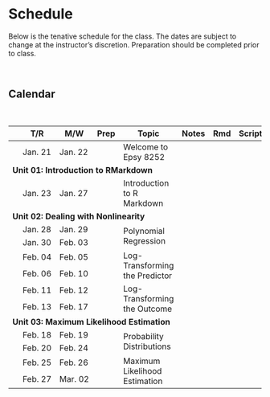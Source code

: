 # Schedule

Below is the tenative schedule for the class. The dates are subject to change at the instructor's discretion. Preparation should be completed prior to class.

<br />

## Calendar

<br />

<table class="table">

<thead>
<tr>
<th style="width:8%;"></th>
<th style="width:8%;">T/R</th>
<th style="width:8%;">M/W</th>
<th style="width:8%;text-align:center">Prep</th>
<th style="width:40%;">Topic</th>
<th style="width:8%;text-align:center">Notes</th>
<th style="width:8%;text-align:center">Rmd</th>
<th style="width:8%;text-align:center">Script</th>
</tr>
</thead>

<tbody>

<!-- Unit 00: Welcome -->

<tr>
<td align="center" style="vertical-align:middle;">&nbsp;</td>
<td>Jan. 21</td>
<td>Jan. 22</td>
<td align="center" style="vertical-align:middle;">
  <a href="preparation.html#welcome"><span class="fa fa-book" style="color: #ff2600; font-size: 20px;"></span></a>
</td>
<td>Welcome to Epsy 8252</td>
<td align="center" style="vertical-align:middle;">
  <span class="fa fa-file-pdf" style="color: #f1f1f1; font-size: 20px;"></span>
</td>
<td align="center" style="vertical-align:middle;">
  <span class="fab fa-markdown" style="color: #f1f1f1; font-size: 20px;"></span>
</td>
<td align="center" style="vertical-align:middle;">
  <span class="fa fa-code" style="color: #f1f1f1; font-size: 20px;"></span>
</td>
</tr>


<!-- Unit 01: Introduction to RMarkdown -->

<tr>
<td colspan="8"><b>Unit 01: Introduction to RMarkdown</b></td>
</tr>

<tr>
<td align="center" style="vertical-align:middle;">&nbsp;</td>
<td>Jan. 23</td>
<td>Jan. 27</td>
<td align="center" style="vertical-align:middle;">
  <a href="preparation.html#rmarkdown"><span class="fa fa-book" style="color: #ff2600; font-size: 20px;"></span></a>
</td>
<td style="vertical-align:middle;">Introduction to R Markdown</td>
<td align="center" style="vertical-align:middle;">
  <a href="https://github.com/zief0002/epsy-8252/raw/master/notes/01-rmarkdown/01-rmarkdown.pdf"><span class="fa fa-file-pdf" style="color: #ff2600; font-size: 20px;"></span></a>
</td>
<td align="center" style="vertical-align:middle;">
  <span class="fab fa-markdown" style="color: #f1f1f1; font-size: 20px;"></span>
</td>
<td align="center" style="vertical-align:middle;">
  <span class="fa fa-code" style="color: #f1f1f1; font-size: 20px;"></span>
</td>
</tr>


<!-- Unit 02: Dealing with Nonlinearity -->

<tr>
<td colspan="8"><b>Unit 02: Dealing with Nonlinearity</b></td>
</tr>


<tr>
<td align="center" style="vertical-align:middle;">&nbsp;</td>
<td>Jan. 28</td>
<td>Jan. 29</td>
<td align="center" style="vertical-align:middle;" rowspan="2">
  <a href="preparation.html#polynomial"><span class="fa fa-book" style="color: #ff2600; font-size: 20px;"></span></a>
</td>
<td style="vertical-align:middle;" rowspan="2">Polynomial Regression</td>
<td align="center" style="vertical-align:middle;" rowspan="2">
  <a href="https://github.com/zief0002/epsy-8252/raw/master/notes/02-polynomial-regression.pdf"><span class="fa fa-file-pdf" style="color: #ff2600; font-size: 20px;"></span></a>
</td>
<td align="center" style="vertical-align:middle;" rowspan="2">
  <a href="https://github.com/zief0002/epsy-8252/raw/master/notes/02-polynomial-regression.Rmd"><span class="fab fa-markdown" style="color: #ff2600; font-size: 20px;"></span></a>
</td>
<td align="center" style="vertical-align:middle;" rowspan="2">
  <a href="https://github.com/zief0002/epsy-8252/raw/master/scripts/02-polynomial-regression.R"><span class="fa fa-code" style="color: #ff2600; font-size: 20px;"></span></a>
</td>
</tr>

<tr>
<td align="center" style="vertical-align:middle;">&nbsp;</td>
<td>Jan. 30</td>
<td>Feb. 03</td>
</tr>


<tr>
<td align="center" style="vertical-align:middle;">&nbsp;</td>
<td>Feb. 04</td>
<td>Feb. 05</td>
<td align="center" style="vertical-align:middle;" rowspan="2">
  <a href="preparation.html#logpredictor"><span class="fa fa-book" style="color: #ff2600; font-size: 20px;"></span></a>
</td>
<td style="vertical-align:middle;" rowspan="2">Log-Transforming the Predictor</td>
<td align="center" style="vertical-align:middle;" rowspan="2">
  <a href="https://github.com/zief0002/epsy-8252/raw/master/notes/03-logarithmic-transformations-predictor.pdf"><span class="fa fa-file-pdf" style="color: #ff2600; font-size: 20px;"></span></a>
</td>
<td align="center" style="vertical-align:middle;" rowspan="2">
  <a href="https://github.com/zief0002/epsy-8252/raw/master/notes/03-logarithmic-transformations-predictor.Rmd"><span class="fab fa-markdown" style="color: #ff2600; font-size: 20px;"></span></a>
</td>
<td align="center" style="vertical-align:middle;" rowspan="2">
  <a href="https://github.com/zief0002/epsy-8252/raw/master/scripts/03-logarithmic-transformations-predictor.R"><span class="fa fa-code" style="color: #ff2600; font-size: 20px;"></span></a>
</td>
</tr>


<tr>
<td align="center" style="vertical-align:middle;">&nbsp;</td>
<td>Feb. 06</td>
<td>Feb. 10</td>
</tr>



<tr>
<td align="center" style="vertical-align:middle;">&nbsp;</td>
<td>Feb. 11</td>
<td>Feb. 12</td>
<td align="center" style="vertical-align:middle;" rowspan="2">
  <a href="preparation.html#logoutcome"><span class="fa fa-book" style="color: #ff2600; font-size: 20px;"></span></a>
</td>
<td style="vertical-align:middle;" rowspan="2">Log-Transforming the Outcome</td>
<td align="center" style="vertical-align:middle;" rowspan="2">
  <a href="https://github.com/zief0002/epsy-8252/raw/master/notes/04-logarithmic-transformations-outcome.pdf"><span class="fa fa-file-pdf" style="color: #ff2600; font-size: 20px;"></span></a>
</td>
<td align="center" style="vertical-align:middle;" rowspan="2">
  <a href="https://github.com/zief0002/epsy-8252/raw/master/notes/04-logarithmic-transformations-outcome.Rmd"><span class="fab fa-markdown" style="color: #ff2600; font-size: 20px;"></span></a>
</td>
<td align="center" style="vertical-align:middle;" rowspan="2">
  <a href="https://github.com/zief0002/epsy-8252/raw/master/scripts/04-logarithmic-transformations-outcome.R"><span class="fa fa-code" style="color: #ff2600; font-size: 20px;"></span></a>
</td>
</tr>


<tr>
<td align="center" style="vertical-align:middle;">&nbsp;</td>
<td>Feb. 13</td>
<td>Feb. 17</td>
</tr>

<!-- Unit 03: Maximum Likelihood Estimation -->

<tr>
<td colspan="8"><b>Unit 03: Maximum Likelihood Estimation</b></td>
</tr>


<tr>
<td align="center" style="vertical-align:middle;">&nbsp;</td>
<td>Feb. 18</td>
<td>Feb. 19</td>
<td align="center" style="vertical-align:middle;" rowspan="2">
  <a href="preparation.html#probdist"><span class="fa fa-book" style="color: #ff2600; font-size: 20px;"></span></a>
</td>
<td style="vertical-align:middle;" rowspan="2">Probability Distributions</td>
<td align="center" style="vertical-align:middle;" rowspan="2">
  <a href="https://github.com/zief0002/epsy-8252/raw/master/notes/05-probability-distributions.pdf"><span class="fa fa-file-pdf" style="color: #ff2600; font-size: 20px;"></span></a>
</td>
<td align="center" style="vertical-align:middle;" rowspan="2">
  <a href="https://github.com/zief0002/epsy-8252/raw/master/notes/05-probability-distributions.Rmd"><span class="fab fa-markdown" style="color: #ff2600; font-size: 20px;"></span></a>
</td>
<td align="center" style="vertical-align:middle;" rowspan="2">
  <a href="https://github.com/zief0002/epsy-8252/raw/master/scripts/05-probability-distributions.R"><span class="fa fa-code" style="color: #ff2600; font-size: 20px;"></span></a>
</td>
</tr>


<tr>
<td align="center" style="vertical-align:middle;">&nbsp;</td>
<td>Feb. 20</td>
<td>Feb. 24</td>
</tr>

<tr>
<td align="center" style="vertical-align:middle;">&nbsp;</td>
<td>Feb. 25</td>
<td>Feb. 26</td>
<td align="center" style="vertical-align:middle;" rowspan="2">
  <a href="preparation.html#mle"><span class="fa fa-book" style="color: #ff2600; font-size: 20px;"></span></a>
</td>
<td style="vertical-align:middle;" rowspan="2">Maximum Likelihood Estimation</td>
<td align="center" style="vertical-align:middle;" rowspan="2">
  <a href="https://github.com/zief0002/epsy-8252/raw/master/notes/06-maximum-likelihood-estimation.pdf"><span class="fa fa-file-pdf" style="color: #ff2600; font-size: 20px;"></span></a>
</td>
<td align="center" style="vertical-align:middle;" rowspan="2">
  <a href="https://github.com/zief0002/epsy-8252/raw/master/notes/06-maximum-likelihood-estimation.Rmd"><span class="fab fa-markdown" style="color: #ff2600; font-size: 20px;"></span></a>
</td>
<td align="center" style="vertical-align:middle;" rowspan="2">
  <a href="https://github.com/zief0002/epsy-8252/raw/master/scripts/06-maximum-likelihood-estimation.R"><span class="fa fa-code" style="color: #ff2600; font-size: 20px;"></span></a>
</td>
</tr>


<tr>
<td align="center" style="vertical-align:middle;">&nbsp;</td>
<td>Feb. 27</td>
<td>Mar. 02</td>
</tr>

<!-- <tr> -->
<!-- <td>Mar. 04</td> -->
<!-- <td>Mar. 05</td> -->
<!-- <td>Unit 06: Information Criteria for Model Selection</td> -->
<!-- <td align="center" style="vertical-align:middle;"> -->
<!--   <a href="https://zief0002.github.io/book-8252/information-criteria-for-model-selection.html#preparation-5"> -->
<!--     <span class="fa fa-book" style="color: #ff2600; font-size: 20px;"></span> -->
<!--   </a> -->
<!-- </td> -->
<!-- <td align="center" style="vertical-align:middle;"> -->
<!--   <a href="https://zief0002.github.io/book-8252/information-criteria-for-model-selection.html"> -->
<!--     <span class="fa fa-file-pdf" style="color: #ff2600; font-size: 20px;"></span> -->
<!--   </a> -->
<!-- </td> -->
<!-- <td align="center" style="vertical-align:middle;"> -->
<!--   <a href="https://github.com/zief0002/book-8252/raw/master/08-information-criteria-for-model-selection.Rmd"> -->
<!--     <span class="fab fa-markdown" style="color: #ff2600; font-size: 20px;"></span> -->
<!--   </a> -->
<!-- </td> -->
<!-- <td align="center" style="vertical-align:middle;"> -->
<!--   <a href="https://github.com/zief0002/epsy-8252/raw/master/scripts/06-information-criteria-for-model-selection.R"> -->
<!--     <span class="fa fa-code" style="color: #ff2600; font-size: 20px;"></span> -->
<!--   </a> -->
<!-- </td> -->
<!-- </tr> -->

<!-- <tr> -->
<!-- <td>Mar. 11</td> -->
<!-- <td>Mar. 12</td> -->
<!-- <td>Unit 07: Model Evidence</td> -->
<!-- <td align="center" style="vertical-align:middle;"> -->
<!--   <a href="https://zief0002.github.io/book-8252/moreinfocrit.html#preparation-6"> -->
<!--     <span class="fa fa-book" style="color: #ff2600; font-size: 20px;"></span> -->
<!--   </a> -->
<!-- </td> -->
<!-- <td align="center" style="vertical-align:middle;"> -->
<!--   <a href="https://zief0002.github.io/book-8252/moreinfocrit.html"> -->
<!--     <span class="fa fa-file-pdf" style="color: #ff2600; font-size: 20px;"></span> -->
<!--   </a> -->
<!-- </td> -->
<!-- <td align="center" style="vertical-align:middle;"> -->
<!--   <a href="https://github.com/zief0002/book-8252/raw/master/09-model-evidence.Rmd"> -->
<!--     <span class="fab fa-markdown" style="color: #ff2600; font-size: 20px;"></span> -->
<!--   </a> -->
<!-- </td> -->
<!-- <td align="center" style="vertical-align:middle;"> -->
<!--   <a href="https://github.com/zief0002/epsy-8252/raw/master/scripts/07-model-evidence.R"> -->
<!--     <span class="fa fa-code" style="color: #ff2600; font-size: 20px;"></span> -->
<!--   </a> -->
<!-- </td> -->
<!-- </tr> -->

<!-- <tr> -->
<!-- <td>Mar. 13</td> -->
<!-- <td>Mar. 14</td> -->
<!-- <td>Unit 08: Introduction to Linear Mixed-Effects Models</td> -->
<!-- <td align="center" style="vertical-align:middle;"> -->
<!--   <a href="https://zief0002.github.io/book-8252/intro-lmer.html#preparation-7"> -->
<!--     <span class="fa fa-book" style="color: #ff2600; font-size: 20px;"></span> -->
<!--   </a> -->
<!-- </td> -->
<!-- <td align="center" style="vertical-align:middle;"> -->
<!--   <a href="https://github.com/zief0002/epsy-8252/raw/master/notes/08-introduction-to-lmer.pdf"> -->
<!--     <span class="fa fa-file-pdf" style="color: #ff2600; font-size: 20px;"></span> -->
<!--   </a> -->
<!-- </td> -->
<!-- <td align="center" style="vertical-align:middle;"> -->
<!--   <a href="https://github.com/zief0002/epsy-8252/raw/master/notes/08-introduction-to-lmer.Rmd"> -->
<!--     <span class="fab fa-markdown" style="color: #ff2600; font-size: 20px;"></span> -->
<!--   </a> -->
<!-- </td> -->
<!-- <td align="center" style="vertical-align:middle;"> -->
<!--   <a href="https://github.com/zief0002/epsy-8252/raw/master/scripts/08-introduction-to-lmer.R"> -->
<!--     <span class="fa fa-code" style="color: #ff2600; font-size: 20px;"></span> -->
<!--   </a> -->
<!-- </td> -->
<!-- </tr> -->

<!-- <tr> -->
<!-- <td>Mar. 18</td> -->
<!-- <td>Mar. 19</td> -->
<!-- <td>SPRING BREAK &mdash; NO CLASS</td> -->
<!-- <td align="center"></td> -->
<!-- <td align="center"></td> -->
<!-- <td align="center"></td> -->
<!-- <td align="center"></td> -->
<!-- </tr> -->

<!-- <tr> -->
<!-- <td>Mar. 25</td> -->
<!-- <td>Mar. 26</td> -->
<!-- <td>Unit 08: Introduction to Linear Mixed-Effects Models</td> -->
<!-- <td align="center" style="vertical-align:middle;"> -->
<!--   <a href="https://zief0002.github.io/book-8252/intro-lmer.html#preparation-7"> -->
<!--     <span class="fa fa-book" style="color: #ff2600; font-size: 20px;"></span> -->
<!--   </a> -->
<!-- </td> -->
<!-- <td align="center" style="vertical-align:middle;"> -->
<!--   <a href="https://github.com/zief0002/epsy-8252/raw/master/notes/08-introduction-to-lmer.pdf"> -->
<!--     <span class="fa fa-file-pdf" style="color: #ff2600; font-size: 20px;"></span> -->
<!--   </a> -->
<!-- </td> -->
<!-- <td align="center" style="vertical-align:middle;"> -->
<!--   <a href="https://github.com/zief0002/epsy-8252/raw/master/notes/08-introduction-to-lmer.Rmd"> -->
<!--     <span class="fab fa-markdown" style="color: #ff2600; font-size: 20px;"></span> -->
<!--   </a> -->
<!-- </td> -->
<!-- <td align="center" style="vertical-align:middle;"> -->
<!--   <a href="https://github.com/zief0002/epsy-8252/raw/master/scripts/08-introduction-to-lmer.R"> -->
<!--     <span class="fa fa-code" style="color: #ff2600; font-size: 20px;"></span> -->
<!--   </a> -->
<!-- </td> -->
<!-- </tr> -->

<!-- <tr> -->
<!-- <td>Mar. 27</td> -->
<!-- <td>Mar. 28</td> -->
<!-- <td>Unit 09: Linear Mixed-Effects Models: Cross-Sectional Analysis</td> -->
<!-- <td align="center" style="vertical-align:middle;"> -->
<!--   <a href="https://zief0002.github.io/book-8252/lmer-cross-sectional.html#preparation-8"> -->
<!--     <span class="fa fa-book" style="color: #ff2600; font-size: 20px;"></span> -->
<!--   </a> -->
<!-- </td> -->
<!-- <td align="center" style="vertical-align:middle;"> -->
<!--   <a href="https://github.com/zief0002/epsy-8252/raw/master/notes/09-lmer-cross-sectional.pdf"> -->
<!--     <span class="fa fa-file-pdf" style="color: #ff2600; font-size: 20px;"></span> -->
<!--   </a> -->
<!-- </td> -->
<!-- <td align="center" style="vertical-align:middle;"> -->
<!--   <a href="https://github.com/zief0002/epsy-8252/raw/master/notes/09-lmer-cross-sectional.Rmd"> -->
<!--     <span class="fab fa-markdown" style="color: #ff2600; font-size: 20px;"></span> -->
<!--   </a> -->
<!-- </td> -->
<!-- <td align="center" style="vertical-align:middle;"> -->
<!--   <a href="https://github.com/zief0002/epsy-8252/raw/master/scripts/09-lmer-cross-sectional.R"> -->
<!--     <span class="fa fa-code" style="color: #ff2600; font-size: 20px;"></span> -->
<!--   </a> -->
<!-- </td> -->
<!-- </tr> -->


<!-- <tr> -->
<!-- <td>Apr. 01</td> -->
<!-- <td>Apr. 02</td> -->
<!-- <td>Unit 10: Linear Mixed-Effects Models: Assumptions</td> -->
<!-- <td align="center" style="vertical-align:middle;"> -->
<!--   <a href="https://zief0002.github.io/book-8252/lmer-assumptions.html#preparation-9"> -->
<!--     <span class="fa fa-book" style="color: #ff2600; font-size: 20px;"></span> -->
<!--   </a> -->
<!-- </td> -->
<!-- <td align="center" style="vertical-align:middle;"> -->
<!--   <a href="https://github.com/zief0002/epsy-8252/raw/master/notes/10-lmer-assumptions.pdf"> -->
<!--     <span class="fa fa-file-pdf" style="color: #ff2600; font-size: 20px;"></span> -->
<!--   </a> -->
<!-- </td> -->
<!-- <td align="center" style="vertical-align:middle;"> -->
<!--   <a href="https://github.com/zief0002/epsy-8252/raw/master/notes/10-lmer-assumptions.Rmd"> -->
<!--     <span class="fab fa-markdown" style="color: #ff2600; font-size: 20px;"></span> -->
<!--   </a> -->
<!-- </td> -->
<!-- <td align="center" style="vertical-align:middle;"> -->
<!--   <a href="https://github.com/zief0002/epsy-8252/raw/master/scripts/10-lmer-assumptions.R"> -->
<!--     <span class="fa fa-code" style="color: #ff2600; font-size: 20px;"></span> -->
<!--   </a> -->
<!-- </td> -->
<!-- </tr> -->


<!-- <tr> -->
<!-- <td>Apr. 03</td> -->
<!-- <td>Apr. 04</td> -->
<!-- <td>Unit 11: Linear Mixed-Effects Models: Longitudinal Analysis</td> -->
<!-- <td align="center" style="vertical-align:middle;"> -->
<!--   <a href="https://zief0002.github.io/book-8252/lmer-longitudinal.html#preparation-10"> -->
<!--     <span class="fa fa-book" style="color: #ff2600; font-size: 20px;"></span> -->
<!--   </a> -->
<!-- </td> -->
<!-- <td align="center" style="vertical-align:middle;"> -->
<!--   <a href="https://github.com/zief0002/epsy-8252/raw/master/notes/11-lmer-longitudinal.pdf"> -->
<!--     <span class="fa fa-file-pdf" style="color: #ff2600; font-size: 20px;"></span> -->
<!--   </a> -->
<!-- </td> -->
<!-- <td align="center" style="vertical-align:middle;"> -->
<!--   <a href="https://github.com/zief0002/epsy-8252/raw/master/notes/11-lmer-longitudinal.Rmd"> -->
<!--     <span class="fab fa-markdown" style="color: #ff2600; font-size: 20px;"></span> -->
<!--   </a> -->
<!-- </td> -->
<!-- <td align="center" style="vertical-align:middle;"> -->
<!--   <a href="https://github.com/zief0002/epsy-8252/raw/master/scripts/11-lmer-longitudinal.R"> -->
<!--     <span class="fa fa-code" style="color: #ff2600; font-size: 20px;"></span> -->
<!--   </a> -->
<!-- </td> -->
<!-- </tr> -->


<!-- <tr> -->
<!-- <td>Apr. 08</td> -->
<!-- <td>Apr. 09</td> -->
<!-- <td>Unit 12: Linear Mixed-Effects Models: Longitudinal Analysis II</td> -->
<!-- <td align="center" style="vertical-align:middle;"> -->
<!--     <span class="fa fa-book" style="color: #f1f1f1; font-size: 20px;"></span> -->
<!-- </td> -->
<!-- <td align="center" style="vertical-align:middle;"> -->
<!--   <a href="https://github.com/zief0002/epsy-8252/raw/master/notes/12-lmer-longitudinal-ii.pdf"> -->
<!--     <span class="fa fa-file-pdf" style="color: #ff2600; font-size: 20px;"></span> -->
<!--   </a> -->
<!-- </td> -->
<!-- <td align="center" style="vertical-align:middle;"> -->
<!--   <a href="https://github.com/zief0002/epsy-8252/raw/master/notes/12-lmer-longitudinal-ii.Rmd"> -->
<!--     <span class="fab fa-markdown" style="color: #ff2600; font-size: 20px;"></span> -->
<!--   </a> -->
<!-- </td> -->
<!-- <td align="center" style="vertical-align:middle;"> -->
<!--   <a href="https://github.com/zief0002/epsy-8252/raw/master/scripts/12-lmer-longitudinal-ii.R"> -->
<!--     <span class="fa fa-code" style="color: #ff2600; font-size: 20px;"></span> -->
<!--   </a> -->
<!-- </td> -->
<!-- </tr> -->

<!-- <tr> -->
<!-- <td>Apr. 11</td> -->
<!-- <td>Apr. 16</td> -->
<!-- <td>Unit 13: Linear Probability Models</td> -->
<!-- <td align="center" style="vertical-align:middle;"> -->
<!--     <span class="fa fa-book" style="color: #f1f1f1; font-size: 20px;"></span> -->
<!-- </td> -->
<!-- <td align="center" style="vertical-align:middle;"> -->
<!--   <a href="https://github.com/zief0002/epsy-8252/raw/master/notes/13-linear-probability-models.pdf"> -->
<!--     <span class="fa fa-file-pdf" style="color: #ff2600; font-size: 20px;"></span> -->
<!--   </a> -->
<!-- </td> -->
<!-- <td align="center" style="vertical-align:middle;"> -->
<!--   <a href="https://github.com/zief0002/epsy-8252/raw/master/notes/13-linear-probability-models.Rmd"> -->
<!--     <span class="fab fa-markdown" style="color: #ff2600; font-size: 20px;"></span> -->
<!--   </a> -->
<!-- </td> -->
<!-- <td align="center" style="vertical-align:middle;"> -->
<!--   <a href="https://github.com/zief0002/epsy-8252/raw/master/scripts/13-linear-probability-models.R"> -->
<!--     <span class="fa fa-code" style="color: #ff2600; font-size: 20px;"></span> -->
<!--   </a> -->
<!-- </td> -->
<!-- </tr> -->

<!-- <tr> -->
<!-- <td>Apr. 15</td> -->
<!-- <td>Apr. 16</td> -->
<!-- <td>Unit 14: Logistic Regression Models</td> -->
<!-- <td align="center" style="vertical-align:middle;"> -->
<!--     <span class="fa fa-book" style="color: #f1f1f1; font-size: 20px;"></span> -->
<!-- </td> -->
<!-- <td align="center" style="vertical-align:middle;"> -->
<!--   <a href="https://github.com/zief0002/epsy-8252/raw/master/notes/14-logistic-regression.pdf"> -->
<!--     <span class="fa fa-file-pdf" style="color: #ff2600; font-size: 20px;"></span> -->
<!--   </a> -->
<!-- </td> -->
<!-- <td align="center" style="vertical-align:middle;"> -->
<!--   <a href="https://github.com/zief0002/epsy-8252/raw/master/notes/14-logistic-regression.Rmd"> -->
<!--     <span class="fab fa-markdown" style="color: #ff2600; font-size: 20px;"></span> -->
<!--   </a> -->
<!-- </td> -->
<!-- <td align="center" style="vertical-align:middle;"> -->
<!--   <a href="https://github.com/zief0002/epsy-8252/raw/master/scripts/14-logistic-regression.R"> -->
<!--     <span class="fa fa-code" style="color: #ff2600; font-size: 20px;"></span> -->
<!--   </a> -->
<!-- </td> -->
<!-- </tr> -->

<!-- <tr> -->
<!-- <td>Apr. 22</td> -->
<!-- <td>Apr. 23</td> -->
<!-- <td>Unit 15: Generalized Linear Models</td> -->
<!-- <td align="center" style="vertical-align:middle;"> -->
<!--     <span class="fa fa-book" style="color: #f1f1f1; font-size: 20px;"></span> -->
<!-- </td> -->
<!-- <td align="center" style="vertical-align:middle;"> -->
<!--   <a href="https://github.com/zief0002/epsy-8252/raw/master/notes/15-generalized-linear-models.pdf"> -->
<!--     <span class="fa fa-file-pdf" style="color: #ff2600; font-size: 20px;"></span> -->
<!--   </a> -->
<!-- </td> -->
<!-- <td align="center" style="vertical-align:middle;"> -->
<!--   <a href="https://github.com/zief0002/epsy-8252/raw/master/notes/15-generalized-linear-models.Rmd"> -->
<!--     <span class="fab fa-markdown" style="color: #ff2600; font-size: 20px;"></span> -->
<!--   </a> -->
<!-- </td> -->
<!-- <td align="center" style="vertical-align:middle;"> -->
<!--   <span class="fa fa-code" style="color: #f1f1f1; font-size: 20px;"></span> -->
<!-- </td> -->
<!-- </tr> -->

<!-- <tr> -->
<!-- <td>Apr. 24</td> -->
<!-- <td>Apr. 25</td> -->
<!-- <td>Unit 16: Poisson Regression Models</td> -->
<!-- <td align="center" style="vertical-align:middle;"> -->
<!--     <span class="fa fa-book" style="color: #f1f1f1; font-size: 20px;"></span> -->
<!-- </td> -->
<!-- <td align="center" style="vertical-align:middle;"> -->
<!--   <a href="https://github.com/zief0002/epsy-8252/raw/master/notes/16-poisson-regression.pdf"> -->
<!--     <span class="fa fa-file-pdf" style="color: #ff2600; font-size: 20px;"></span> -->
<!--   </a> -->
<!-- </td> -->
<!-- <td align="center" style="vertical-align:middle;"> -->
<!--   <a href="https://github.com/zief0002/epsy-8252/raw/master/notes/16-poisson-regression.Rmd"> -->
<!--     <span class="fab fa-markdown" style="color: #ff2600; font-size: 20px;"></span> -->
<!--   </a> -->
<!-- </td> -->
<!-- <td align="center" style="vertical-align:middle;"> -->
<!--   <a href="https://github.com/zief0002/epsy-8252/raw/master/scripts/16-poisson-regression.R"> -->
<!--     <span class="fa fa-code" style="color: #ff2600; font-size: 20px;"></span> -->
<!--   </a> -->
<!-- </td> -->
<!-- </tr> -->

<!-- <tr> -->
<!-- <td>Apr. 29</td> -->
<!-- <td>Apr. 30</td> -->
<!-- <td>Unit 17: Mixed-Effects Logistic Regression Models</td> -->
<!-- <td align="center" style="vertical-align:middle;"> -->
<!--     <span class="fa fa-book" style="color: #f1f1f1; font-size: 20px;"></span> -->
<!-- </td> -->
<!-- <td align="center" style="vertical-align:middle;"> -->
<!--   <a href="https://github.com/zief0002/epsy-8252/raw/master/notes/17-glmer-logistic-regression.pdf"> -->
<!--     <span class="fa fa-file-pdf" style="color: #ff2600; font-size: 20px;"></span> -->
<!--   </a> -->
<!-- </td> -->
<!-- <td align="center" style="vertical-align:middle;"> -->
<!--   <a href="https://github.com/zief0002/epsy-8252/raw/master/notes/17-glmer-logistic-regression.Rmd"> -->
<!--     <span class="fab fa-markdown" style="color: #ff2600; font-size: 20px;"></span> -->
<!--   </a> -->
<!-- </td> -->
<!-- <td align="center" style="vertical-align:middle;"> -->
<!--   <a href="https://github.com/zief0002/epsy-8252/raw/master/scripts/17-glmer-logistic-regression.R"> -->
<!--     <span class="fa fa-code" style="color: #ff2600; font-size: 20px;"></span> -->
<!--   </a> -->
<!-- </td> -->
<!-- </tr> -->


</tbody>
</table>    
